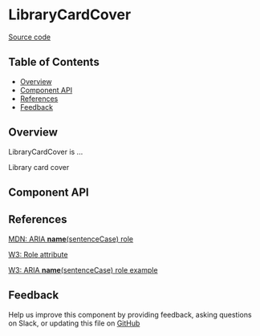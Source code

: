 
# LibraryCardCover

[Source code](<https://github.com/leemonade/bubbles/tree/main/packages/components/library/LibraryCardCover>)

## Table of Contents

<!-- START doctoc generated TOC please keep comment here to allow auto update -->
<!-- DON'T EDIT THIS SECTION, INSTEAD RE-RUN doctoc TO UPDATE -->

- [Overview](#overview)
- [Component API](#component-api)
- [References](#references)
- [Feedback](#feedback)

## Overview

LibraryCardCover is ...

<ThemeProvider>
  <LibraryCardCover>Library card cover</LibraryCardCover>
</ThemeProvider>

## Component API

<Preview>
  <Story id="molecules-library-library-card-cover--playground" />
</Preview>

<Props of={LibraryCardCover} />

## References

[MDN: ARIA **name**(sentenceCase) role](<https://developer.mozilla.org/en-US/docs/Web/Accessibility/ARIA/Roles/library-card-cover_role>)

[W3: Role attribute](https://www.w3.org/WAI/PF/HTML/wiki/RoleAttribute)

[W3: ARIA **name**(sentenceCase) role example](<https://www.w3.org/TR/2016/WD-wai-aria-practices-1.1-20160317/examples/library-card-cover/library-card-cover.html>)

## Feedback

Help us improve this component by providing feedback, asking questions on Slack, or updating this file on
[GitHub](<https://github.com/leemonade/bubbles/edit/main/packages/components/library/LibraryCardCover.mdx>)
